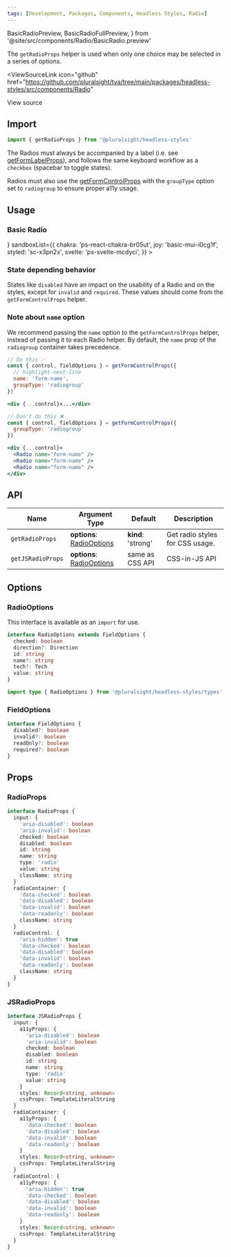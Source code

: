 ```yaml
---
tags: [Development, Packages, Components, Headless Styles, Radio]
---
```


<!-- TODO: As of 2.0.0-beta.17 live-codeblock do not support imports. -->
<!-- Keep an eye out so we can kill the components we are importing in. -->
<!-- https://docusaurus.io/docs/markdown-features/code-blocks#imports -->

  BasicRadioPreview,
  BasicRadioFullPreview,
} from '@site/src/components/Radio/BasicRadio.preview'

<ReleaseNote />

The `getRadioProps` helper is used when only one choice may be selected in a series of options.

<ViewSourceLink
  icon="github"
  href="https://github.com/pluralsight/tva/tree/main/packages/headless-styles/src/components/Radio"
>
  View source
</ViewSourceLink>

## Import

```javascript
import { getRadioProps } from '@pluralsight/headless-styles'
```

The Radios must always be accompanied by a label (i.e. see [getFormLabelProps](./FormControl)), and follows the same keyboard workflow as a `checkbox` (spacebar to toggle states).

Radios must also use the [getFormControlProps](./FormControl) with the `groupType` option set to `radiogroup` to ensure proper a11y usage.

## Usage

### Basic Radio

<BasicRadio />
<LiveExampleTabs
  fullCode={<BasicRadioFullPreview />}
  sandboxList={{
    chakra: 'ps-react-chakra-br05ut',
    joy: 'basic-mui-i0cg1f',
    styled: 'sc-x3pn2x',
    svelte: 'ps-svelte-mcdyci',
  }}
>
  <BasicRadioPreview />
</LiveExampleTabs>

### State depending behavior

States like `disabled` have an impact on the usability of a Radio and on the styles, except for `invalid` and `required`. These values should come from the `getFormControlProps` helper.

<RadioStates />

### Note about `name` option

We recommend passing the `name` option to the `getFormControlProps` helper, instead of passing it to each Radio helper. By default, the `name` prop of the `radiogroup` container takes precedence.

```jsx
// Do this ✅
const { control, fieldOptions } = getFormControlProps({
  // highlight-next-line
  name: 'form-name',
  groupType: 'radiogroup'
})

<div {...control}>...</div>

// Don't do this ❌
const { control, fieldOptions } = getFormControlProps({
  groupType: 'radiogroup'
})

<div {...control}>
  <Radio name="form-name" />
  <Radio name="form-name" />
  <Radio name="form-name" />
</div>
```

## API

| Name              | Argument Type                              | Default            | Description                     |
| ----------------- | ------------------------------------------ | ------------------ | ------------------------------- |
| `getRadioProps`   | **options**: [RadioOptions](#radiooptions) | **kind**: 'strong' | Get radio styles for CSS usage. |
| `getJSRadioProps` | **options**: [RadioOptions](#radiooptions) | same as CSS API    | CSS-in-JS API                   |

## Options

### RadioOptions

This interface is available as an `import` for use.

```typescript
interface RadioOptions extends FieldOptions {
  checked: boolean
  direction?: Direction
  id: string
  name?: string
  tech?: Tech
  value: string
}
```

```typescript title="Import example"
import type { RadioOptions } from '@pluralsight/headless-styles/types'
```

### FieldOptions

```typescript
interface FieldOptions {
  disabled?: boolean
  invalid?: boolean
  readOnly?: boolean
  required?: boolean
}
```

## Props

### RadioProps

```typescript
interface RadioProps {
  input: {
    'aria-disabled': boolean
    'aria-invalid': boolean
    checked: boolean
    disabled: boolean
    id: string
    name: string
    type: 'radio'
    value: string
    className: string
  }
  radioContainer: {
    'data-checked': boolean
    'data-disabled': boolean
    'data-invalid': boolean
    'data-readonly': boolean
    className: string
  }
  radioControl: {
    'aria-hidden': true
    'data-checked': boolean
    'data-disabled': boolean
    'data-invalid': boolean
    'data-readonly': boolean
    className: string
  }
}
```

### JSRadioProps

```typescript
interface JSRadioProps {
  input: {
    a11yProps: {
      'aria-disabled': boolean
      'aria-invalid': boolean
      checked: boolean
      disabled: boolean
      id: string
      name: string
      type: 'radio'
      value: string
    }
    styles: Record<string, unknown>
    cssProps: TemplateLiteralString
  }
  radioContainer: {
    a11yProps: {
      'data-checked': boolean
      'data-disabled': boolean
      'data-invalid': boolean
      'data-readonly': boolean
    }
    styles: Record<string, unknown>
    cssProps: TemplateLiteralString
  }
  radioControl: {
    a11yProps: {
      'aria-hidden': true
      'data-checked': boolean
      'data-disabled': boolean
      'data-invalid': boolean
      'data-readonly': boolean
    }
    styles: Record<string, unknown>
    cssProps: TemplateLiteralString
  }
}
```

